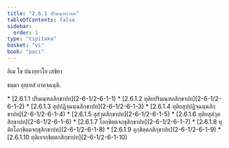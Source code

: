 ```yaml
---
title: "2.6.1 ปริมณฺฑลวคฺค"
tableOfContents: false
sidebar:
  order: 1
type: "tipitaka"
basket: "vi"
book: "paci"
---
```



<DynamicBreadcrumb />


<Paragraph number="3562" type="center" book="paci">
อิเม โข ปนายฺยาโย เสขิยา

  
ธมฺมา อุทฺเทสํ อาคจฺฉนฺติ.



</Paragraph>

<TableOfContents book="paci" section="2.6.1">
* [2.6.1.1 ปริมณฺฑลสิกฺขาปท](2-6-1/2-6-1-1)
* [2.6.1.2 ทุติยปริมณฺฑลสิกฺขาปท](2-6-1/2-6-1-2)
* [2.6.1.3 สุปฺปฏิจฺฉนฺนสิกฺขาปท](2-6-1/2-6-1-3)
* [2.6.1.4 ทุติยสุปฺปฏิจฺฉนฺนสิกฺขาปท](2-6-1/2-6-1-4)
* [2.6.1.5 สุสํวุตสิกฺขาปท](2-6-1/2-6-1-5)
* [2.6.1.6 ทุติยสุสํวุตสิกฺขาปท](2-6-1/2-6-1-6)
* [2.6.1.7 โอกฺขิตฺตจกฺขุสิกฺขาปท](2-6-1/2-6-1-7)
* [2.6.1.8 ทุติยโอกฺขิตฺตจกฺขุสิกฺขาปท](2-6-1/2-6-1-8)
* [2.6.1.9 อุกฺขิตฺตกสิกฺขาปท](2-6-1/2-6-1-9)
* [2.6.1.10 ทุติเยากฺขิตฺตกสิกฺขาปท](2-6-1/2-6-1-10)
</TableOfContents>